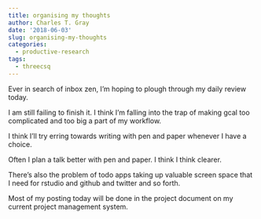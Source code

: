 ```yaml
---
title: organising my thoughts
author: Charles T. Gray
date: '2018-06-03'
slug: organising-my-thoughts
categories:
  - productive-research
tags:
  - threecsq
---
```


Ever in search of inbox zen, I'm hoping to plough through my daily review today.

I am still failing to finish it. I think I'm falling into the trap of making gcal too complicated and too big a part of my workflow.

I think I'll try erring towards writing with pen and paper whenever I have a choice. 

Often I plan a talk better with pen and paper. I think I think clearer. 

There's also the problem of todo apps taking up valuable screen space that I need for rstudio and github and twitter and so forth. 

Most of my posting today will be done in the project document on my current project management system. 